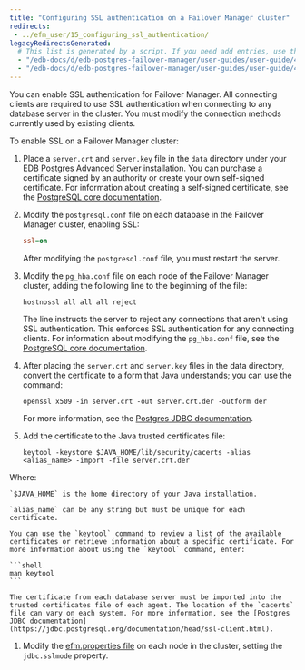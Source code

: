 ```yaml
---
title: "Configuring SSL authentication on a Failover Manager cluster"
redirects:
 - ../efm_user/15_configuring_ssl_authentication/
legacyRedirectsGenerated:
  # This list is generated by a script. If you need add entries, use the `legacyRedirects` key.
  - "/edb-docs/d/edb-postgres-failover-manager/user-guides/user-guide/4.0/configuring_ssl_authentication.html"
  - "/edb-docs/d/edb-postgres-failover-manager/user-guides/user-guide/4.1/configuring_ssl_authentication.html"
---
```


<div id="configuring_ssl_authentication" class="registered_link"></div>

You can enable SSL authentication for Failover Manager. All connecting clients are required to use SSL authentication when connecting to any database server in the cluster. You must modify the connection methods currently used by existing clients.

To enable SSL on a Failover Manager cluster:

1.  Place a `server.crt` and `server.key` file in the `data` directory under your EDB Postgres Advanced Server installation. You can purchase a certificate signed by an authority or create your own self-signed certificate. For information about creating a self-signed certificate, see the [PostgreSQL core documentation](https://www.postgresql.org/docs/current/ssl-tcp.html#SSL-CERTIFICATE-CREATION).

2.  Modify the `postgresql.conf` file on each database in the Failover Manager cluster, enabling SSL:

    ```ini
    ssl=on
    ```

    After modifying the `postgresql.conf` file, you must restart the server.

1.  Modify the `pg_hba.conf` file on each node of the Failover Manager cluster, adding the following line to the beginning of the file:

    ```shell
    hostnossl all all all reject
    ```

    The line instructs the server to reject any connections that aren't using SSL authentication. This enforces SSL authentication for any connecting clients. For information about modifying the `pg_hba.conf` file, see the [PostgreSQL core documentation](https://www.postgresql.org/docs/current/static/auth-pg-hba-conf.html).

1.  After placing the `server.crt` and `server.key` files in the data directory, convert the certificate to a form that Java understands; you can use the command:

    ```shell
    openssl x509 -in server.crt -out server.crt.der -outform der
    ```

    For more information, see the [Postgres JDBC documentation](https://jdbc.postgresql.org/documentation/head/ssl-client.html).

1.  Add the certificate to the Java trusted certificates file:

    ```shell
    keytool -keystore $JAVA_HOME/lib/security/cacerts -alias <alias_name> -import -file server.crt.der
    ```

   Where:
   
    `$JAVA_HOME` is the home directory of your Java installation.
   
    `alias_name` can be any string but must be unique for each certificate.
 
    You can use the `keytool` command to review a list of the available certificates or retrieve information about a specific certificate. For more information about using the `keytool` command, enter:
 
    ```shell
    man keytool
    ```
 
    The certificate from each database server must be imported into the trusted certificates file of each agent. The location of the `cacerts` file can vary on each system. For more information, see the [Postgres JDBC documentation](https://jdbc.postgresql.org/documentation/head/ssl-client.html).

1.  Modify the [efm.properties file](04_configuring_efm/01_cluster_properties/#jdbc_sslmode) on each node in the cluster, setting the `jdbc.sslmode` property.
